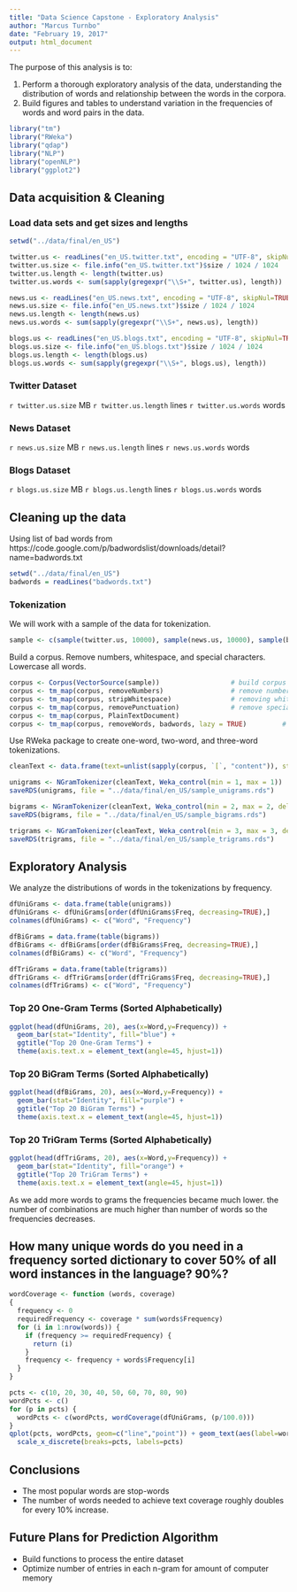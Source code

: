 ```yaml
---
title: "Data Science Capstone - Exploratory Analysis"
author: "Marcus Turnbo"
date: "February 19, 2017"
output: html_document
---
```


The purpose of this analysis is to:

1. Perform a thorough exploratory analysis of the data, understanding the distribution of words and relationship between the words in the corpora. 
2. Build figures and tables to understand variation in the frequencies of words and word pairs in the data.

```r
library("tm") 
library("RWeka") 
library("qdap") 
library("NLP") 
library("openNLP") 
library("ggplot2") 
```

## Data acquisition & Cleaning

### Load data sets and get sizes and lengths
```r
setwd("../data/final/en_US")

twitter.us <- readLines("en_US.twitter.txt", encoding = "UTF-8", skipNul=TRUE)
twitter.us.size <- file.info("en_US.twitter.txt")$size / 1024 / 1024
twitter.us.length <- length(twitter.us)
twitter.us.words <- sum(sapply(gregexpr("\\S+", twitter.us), length))

news.us <- readLines("en_US.news.txt", encoding = "UTF-8", skipNul=TRUE)
news.us.size <- file.info("en_US.news.txt")$size / 1024 / 1024
news.us.length <- length(news.us)
news.us.words <- sum(sapply(gregexpr("\\S+", news.us), length))

blogs.us <- readLines("en_US.blogs.txt", encoding = "UTF-8", skipNul=TRUE)
blogs.us.size <- file.info("en_US.blogs.txt")$size / 1024 / 1024
blogs.us.length <- length(blogs.us)
blogs.us.words <- sum(sapply(gregexpr("\\S+", blogs.us), length))
```

### Twitter Dataset
`r twitter.us.size` MB
`r twitter.us.length` lines
`r twitter.us.words` words

### News Dataset
`r news.us.size` MB
`r news.us.length` lines
`r news.us.words` words

### Blogs Dataset
`r blogs.us.size` MB
`r blogs.us.length` lines
`r blogs.us.words` words

## Cleaning up the data
Using list of bad words from
https://code.google.com/p/badwordslist/downloads/detail?name=badwords.txt

```r
setwd("../data/final/en_US")
badwords = readLines("badwords.txt")
```

### Tokenization

We will work with a sample of the data for tokenization.

```r
sample <- c(sample(twitter.us, 10000), sample(news.us, 10000), sample(blogs.us, 10000))
```

Build a corpus.  Remove numbers, whitespace, and special characters.  Lowercase all words.

```r
corpus <- Corpus(VectorSource(sample))                  # build corpus
corpus <- tm_map(corpus, removeNumbers)                 # remove numbers
corpus <- tm_map(corpus, stripWhitespace)               # removing whitespace
corpus <- tm_map(corpus, removePunctuation)             # remove special characters
corpus <- tm_map(corpus, PlainTextDocument)
corpus <- tm_map(corpus, removeWords, badwords, lazy = TRUE)         # bad words
```

Use RWeka package to create one-word, two-word, and three-word tokenizations.

```r
cleanText <- data.frame(text=unlist(sapply(corpus, `[`, "content")), stringsAsFactors = FALSE)

unigrams <- NGramTokenizer(cleanText, Weka_control(min = 1, max = 1))
saveRDS(unigrams, file = "../data/final/en_US/sample_unigrams.rds")

bigrams <- NGramTokenizer(cleanText, Weka_control(min = 2, max = 2, delimiters = " \\r\\n\\t.,;:\"()?!"))
saveRDS(bigrams, file = "../data/final/en_US/sample_bigrams.rds")

trigrams <- NGramTokenizer(cleanText, Weka_control(min = 3, max = 3, delimiters = " \\r\\n\\t.,;:\"()?!"))
saveRDS(trigrams, file = "../data/final/en_US/sample_trigrams.rds")
```


## Exploratory Analysis

We analyze the distributions of words in the tokenizations by frequency.

```r
dfUniGrams <- data.frame(table(unigrams))
dfUniGrams <- dfUniGrams[order(dfUniGrams$Freq, decreasing=TRUE),]
colnames(dfUniGrams) <- c("Word", "Frequency")

dfBiGrams = data.frame(table(bigrams))
dfBiGrams <- dfBiGrams[order(dfBiGrams$Freq, decreasing=TRUE),]
colnames(dfBiGrams) <- c("Word", "Frequency")

dfTriGrams = data.frame(table(trigrams))
dfTriGrams <- dfTriGrams[order(dfTriGrams$Freq, decreasing=TRUE),]
colnames(dfTriGrams) <- c("Word", "Frequency")
```

### Top 20 One-Gram Terms (Sorted Alphabetically)
```r
ggplot(head(dfUniGrams, 20), aes(x=Word,y=Frequency)) +
  geom_bar(stat="Identity", fill="blue") +
  ggtitle("Top 20 One-Gram Terms") +
  theme(axis.text.x = element_text(angle=45, hjust=1))
```

### Top 20 BiGram Terms (Sorted Alphabetically)
```r
ggplot(head(dfBiGrams, 20), aes(x=Word,y=Frequency)) +
  geom_bar(stat="Identity", fill="purple") +
  ggtitle("Top 20 BiGram Terms") +
  theme(axis.text.x = element_text(angle=45, hjust=1))
```

### Top 20 TriGram Terms (Sorted Alphabetically)
```r
ggplot(head(dfTriGrams, 20), aes(x=Word,y=Frequency)) +
  geom_bar(stat="Identity", fill="orange") +
  ggtitle("Top 20 TriGram Terms") +
  theme(axis.text.x = element_text(angle=45, hjust=1))
```

As we add more words to grams the frequencies became much lower. 
the number of combinations are much higher than number of words so the frequencies decreases.


## How many unique words do you need in a frequency sorted dictionary to cover 50% of all word instances in the language? 90%?

```r
wordCoverage <- function (words, coverage)
{
  frequency <- 0
  requiredFrequency <- coverage * sum(words$Frequency)
  for (i in 1:nrow(words)) {
    if (frequency >= requiredFrequency) {
      return (i)
    }
    frequency <- frequency + words$Frequency[i]
  }
}
```

```r
pcts <- c(10, 20, 30, 40, 50, 60, 70, 80, 90)
wordPcts <- c()
for (p in pcts) {
  wordPcts <- c(wordPcts, wordCoverage(dfUniGrams, (p/100.0)))
}
qplot(pcts, wordPcts, geom=c("line","point")) + geom_text(aes(label=wordPcts), hjust=1.3, vjust=-0.2) + 
  scale_x_discrete(breaks=pcts, labels=pcts)
```

## Conclusions
- The most popular words are stop-words
- The number of words needed to achieve text coverage roughly doubles for every 10% increase.

## Future Plans for Prediction Algorithm
- Build functions to process the entire dataset
- Optimize number of entries in each n-gram for amount of computer memory



